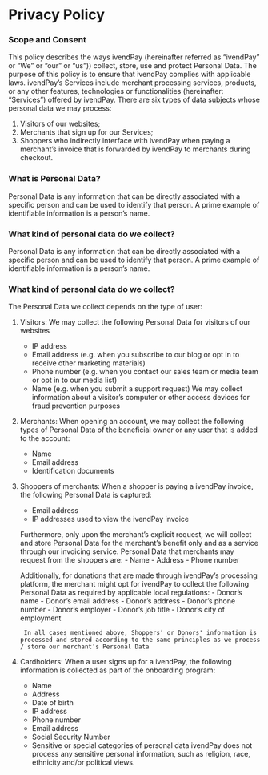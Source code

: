 # Privacy Policy

### Scope and Consent
This policy describes the ways ivendPay (hereinafter referred as “ivendPay” or “We” or “our” or “us”)) collect, store, use and protect Personal Data. The purpose of this policy is to ensure that ivendPay complies with applicable laws. ivendPay’s Services include merchant processing services, products, or any other features, technologies or functionalities (hereinafter: “Services”) offered by ivendPay.
There are six types of data subjects whose personal data we may process:
1. Visitors of our websites;
2. Merchants that sign up for our Services;
3. Shoppers who indirectly interface with ivendPay when paying a merchant’s invoice that is forwarded by ivendPay to merchants during checkout.

### What is Personal Data?
Personal Data is any information that can be directly associated with a specific person and can be used to identify that person. A prime example of identifiable information is a person’s name.

### What kind of personal data do we collect?
Personal Data is any information that can be directly associated with a specific person and can be used to identify that person. A prime example of identifiable information is a person’s name.

### What kind of personal data do we collect?
The Personal Data we collect depends on the type of user:
1. Visitors: We may collect the following Personal Data for visitors of our websites
    - IP address
    - Email address (e.g. when you subscribe to our blog or opt in to receive other marketing materials)
    - Phone number (e.g. when you contact our sales team or media team or opt in to our media list)
    - Name (e.g. when you submit a support request)
    We may collect information about a visitor’s computer or other access devices for fraud prevention purposes
2. Merchants: When opening an account, we may collect the following types of Personal Data of the beneficial owner or any user that is added to the account:
    - Name
    - Email address
    - Identification documents
3. Shoppers of merchants: When a shopper is paying a ivendPay invoice, the following Personal Data is captured:
    - Email address
    - IP addresses used to view the ivendPay invoice


    Furthermore, only upon the merchant’s explicit request, we will collect and store Personal Data for the merchant’s benefit only and as a service through our invoicing service. Personal Data that merchants may request from the shoppers are:
        - Name
        - Address
        - Phone number


    Additionally, for donations that are made through ivendPay’s processing platform, the merchant might opt for ivendPay to collect the following Personal Data as required by applicable local regulations:
        - Donor’s name
        - Donor’s email address
        - Donor’s address
        - Donor’s phone number
        - Donor’s employer
        - Donor’s job title
        - Donor’s city of employment
        
        In all cases mentioned above, Shoppers’ or Donors' information is processed and stored according to the same principles as we process / store our merchant’s Personal Data

4. Cardholders: When a user signs up for a ivendPay, the following information is collected as part of the onboarding program:
    - Name
    - Address
    - Date of birth
    - IP address
    - Phone number
    - Email address
    - Social Security Number
    - Sensitive or special categories of personal data
ivendPay does not process any sensitive personal information, such as religion, race, ethnicity and/or political views.